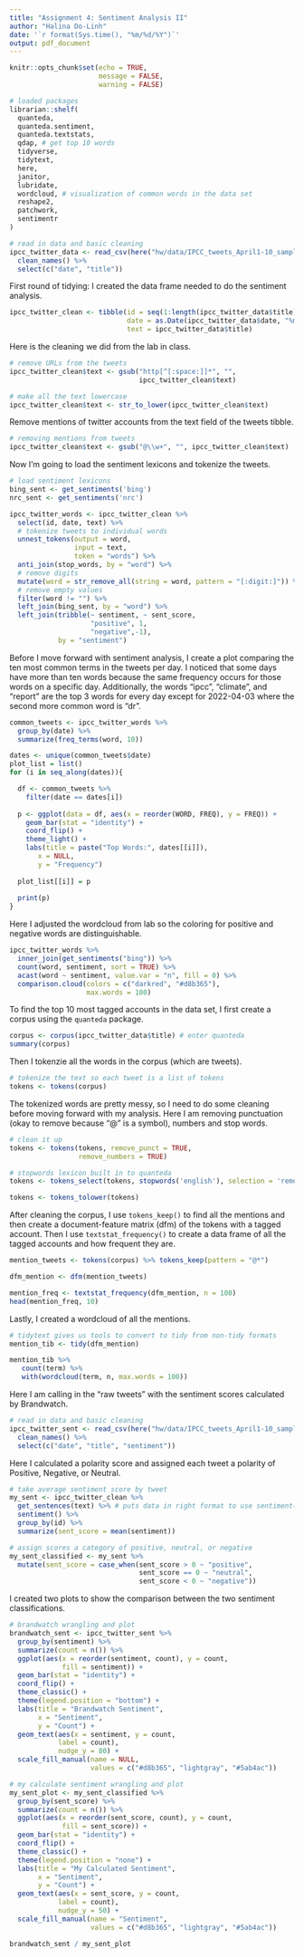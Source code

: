 ```yaml
---
title: "Assignment 4: Sentiment Analysis II"
author: "Halina Do-Linh"
date: '`r format(Sys.time(), "%m/%d/%Y")`'
output: pdf_document
---
```


```r
knitr::opts_chunk$set(echo = TRUE,
                      message = FALSE,
                      warning = FALSE)

# loaded packages 
librarian::shelf(
  quanteda,
  quanteda.sentiment,
  quanteda.textstats,
  qdap, # get top 10 words
  tidyverse,
  tidytext,
  here,
  janitor,
  lubridate,
  wordcloud, # visualization of common words in the data set
  reshape2,
  patchwork,
  sentimentr
)

# read in data and basic cleaning
ipcc_twitter_data <- read_csv(here("hw/data/IPCC_tweets_April1-10_sample.csv")) %>% 
  clean_names() %>% 
  select(c("date", "title"))
```

First round of tidying: I created the data frame needed to do the sentiment analysis.  

```r
ipcc_twitter_clean <- tibble(id = seq(1:length(ipcc_twitter_data$title)),
                             date = as.Date(ipcc_twitter_data$date, "%m/%d/%y"),
                             text = ipcc_twitter_data$title)
```

Here is the cleaning we did from the lab in class.

```r
# remove URLs from the tweets
ipcc_twitter_clean$text <- gsub("http[^[:space:]]*", "",
                                ipcc_twitter_clean$text)

# make all the text lowercase 
ipcc_twitter_clean$text <- str_to_lower(ipcc_twitter_clean$text)
```

Remove mentions of twitter accounts from the text field of the tweets tibble.

```r
# removing mentions from tweets 
ipcc_twitter_clean$text <- gsub("@\\w+", "", ipcc_twitter_clean$text)
```

Now I'm going to load the sentiment lexicons and tokenize the tweets.

```r
# load sentiment lexicons
bing_sent <- get_sentiments('bing')
nrc_sent <- get_sentiments('nrc')

ipcc_twitter_words <- ipcc_twitter_clean %>%
  select(id, date, text) %>%
  # tokenize tweets to individual words
  unnest_tokens(output = word,
                input = text,
                token = "words") %>%
  anti_join(stop_words, by = "word") %>%
  # remove digits
  mutate(word = str_remove_all(string = word, pattern = "[:digit:]")) %>%
  # remove empty values
  filter(word != "") %>%
  left_join(bing_sent, by = "word") %>%
  left_join(tribble(~ sentiment, ~ sent_score,
                    "positive", 1,
                    "negative",-1),
            by = "sentiment")
```

Before I move forward with sentiment analysis, I create a plot comparing the ten most common terms in the tweets per day. I noticed that some days have more than ten words because the same frequency occurs for those words on a specific day. Additionally, the words "ipcc", "climate", and "report" are the top 3 words for every day except for 2022-04-03 where the second more common word is "dr".

```r
common_tweets <- ipcc_twitter_words %>% 
  group_by(date) %>% 
  summarize(freq_terms(word, 10))

dates <- unique(common_tweets$date)
plot_list = list()
for (i in seq_along(dates)){

  df <- common_tweets %>%
    filter(date == dates[i])
  
  p <- ggplot(data = df, aes(x = reorder(WORD, FREQ), y = FREQ)) +
    geom_bar(stat = "identity") +
    coord_flip() +
    theme_light() +
    labs(title = paste("Top Words:", dates[[i]]),
       x = NULL,
       y = "Frequency")
  
  plot_list[[i]] = p
  
  print(p)
}
```

\newpage

Here I adjusted the wordcloud from lab so the coloring for positive and negative words are distinguishable. 

```r
ipcc_twitter_words %>%
  inner_join(get_sentiments("bing")) %>%
  count(word, sentiment, sort = TRUE) %>%
  acast(word ~ sentiment, value.var = "n", fill = 0) %>%
  comparison.cloud(colors = c("darkred", "#d8b365"),
                   max.words = 100)
```

To find the top 10 most tagged accounts in the data set, I first create a corpus using the `quanteda` package.

```r
corpus <- corpus(ipcc_twitter_data$title) # enter quanteda
summary(corpus)
```

Then I tokenzie all the words in the corpus (which are tweets).

```r
# tokenize the text so each tweet is a list of tokens
tokens <- tokens(corpus)
```

The tokenized words are pretty messy, so I need to do some cleaning before moving forward with my analysis. Here I am removing punctuation (okay to remove because "@" is a symbol), numbers and stop words. 

```r
# clean it up
tokens <- tokens(tokens, remove_punct = TRUE,
                 remove_numbers = TRUE)

# stopwords lexicon built in to quanteda
tokens <- tokens_select(tokens, stopwords('english'), selection = 'remove') 

tokens <- tokens_tolower(tokens)
```

After cleaning the corpus, I use `tokens_keep()` to find all the mentions and then create a document-feature matrix (dfm) of the tokens with a tagged account. Then I use `textstat_frequency()` to create a data frame of all the tagged accounts and how frequent they are. 

```r
mention_tweets <- tokens(corpus) %>% tokens_keep(pattern = "@*")

dfm_mention <- dfm(mention_tweets)

mention_freq <- textstat_frequency(dfm_mention, n = 100)
head(mention_freq, 10)
```

Lastly, I created a wordcloud of all the mentions.

```r
# tidytext gives us tools to convert to tidy from non-tidy formats
mention_tib <- tidy(dfm_mention)

mention_tib %>%
   count(term) %>%
   with(wordcloud(term, n, max.words = 100))
```

Here I am calling in the "raw tweets" with the sentiment scores calculated by Brandwatch.

```r
# read in data and basic cleaning
ipcc_twitter_sent <- read_csv(here("hw/data/IPCC_tweets_April1-10_sample.csv")) %>%
  clean_names() %>%
  select(c("date", "title", "sentiment"))
```

Here I calculated a polarity score and assigned each tweet a polarity of Positive, Negative, or Neutral.

```r
# take average sentiment score by tweet
my_sent <- ipcc_twitter_clean %>%
  get_sentences(text) %>% # puts data in right format to use sentiment()
  sentiment() %>% 
  group_by(id) %>%
  summarize(sent_score = mean(sentiment))

# assign scores a category of positive, neutral, or negative
my_sent_classified <- my_sent %>% 
  mutate(sent_score = case_when(sent_score > 0 ~ "positive",
                                sent_score == 0 ~ "neutral",
                                sent_score < 0 ~ "negative"))
```

I created two plots to show the comparison between the two sentiment classifications.

```r
# brandwatch wrangling and plot
brandwatch_sent <- ipcc_twitter_sent %>% 
  group_by(sentiment) %>% 
  summarize(count = n()) %>% 
  ggplot(aes(x = reorder(sentiment, count), y = count, 
             fill = sentiment)) +
  geom_bar(stat = "identity") +
  coord_flip() +
  theme_classic() +
  theme(legend.position = "bottom") +
  labs(title = "Brandwatch Sentiment",
       x = "Sentiment",
       y = "Count") +
  geom_text(aes(x = sentiment, y = count,
            label = count),
            nudge_y = 80) +
  scale_fill_manual(name = NULL, 
                    values = c("#d8b365", "lightgray", "#5ab4ac"))

# my calculate sentiment wrangling and plot
my_sent_plot <- my_sent_classified %>% 
  group_by(sent_score) %>% 
  summarize(count = n()) %>% 
  ggplot(aes(x = reorder(sent_score, count), y = count,
             fill = sent_score)) +
  geom_bar(stat = "identity") +
  coord_flip() +
  theme_classic() +
  theme(legend.position = "none") +
  labs(title = "My Calculated Sentiment",
       x = "Sentiment",
       y = "Count") +
  geom_text(aes(x = sent_score, y = count,
            label = count),
            nudge_y = 50) +
  scale_fill_manual(name = "Sentiment", 
                    values = c("#d8b365", "lightgray", "#5ab4ac"))

brandwatch_sent / my_sent_plot
```



